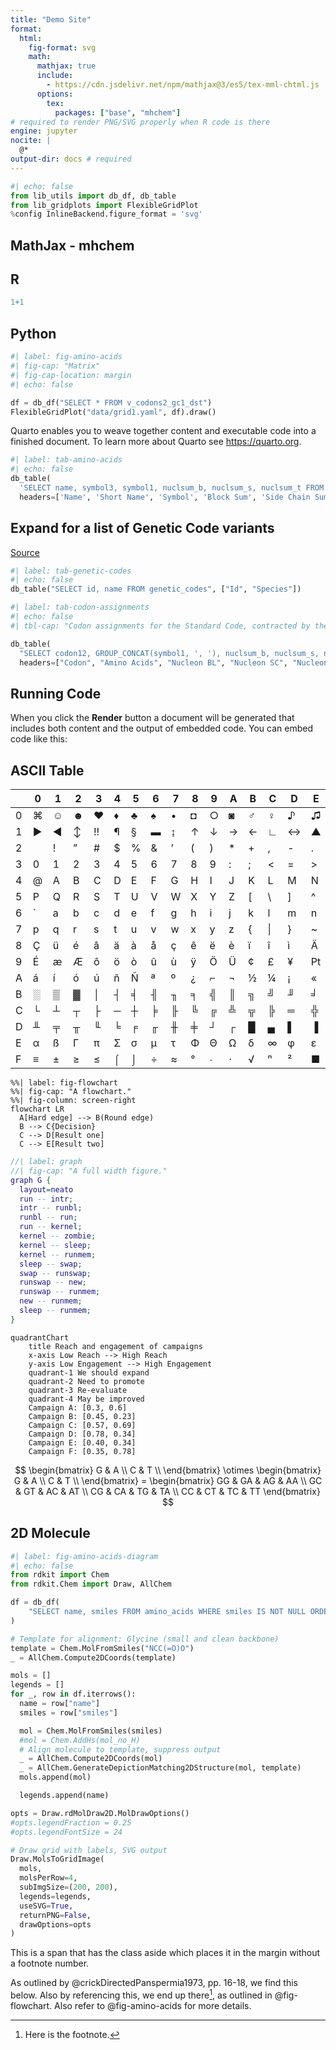 ```yaml
---
title: "Demo Site"
format: 
  html: 
    fig-format: svg
    math:
      mathjax: true
      include: 
        - https://cdn.jsdelivr.net/npm/mathjax@3/es5/tex-mml-chtml.js
      options:
        tex:
          packages: ["base", "mhchem"]
# required to render PNG/SVG properly when R code is there 
engine: jupyter 
nocite: |
  @*
output-dir: docs # required
---
```


```python
#| echo: false
from lib_utils import db_df, db_table
from lib_gridplots import FlexibleGridPlot
%config InlineBackend.figure_format = 'svg'
```

## MathJax - mhchem

## R

```r
1+1
```

## Python

```python
#| label: fig-amino-acids
#| fig-cap: "Matrix"
#| fig-cap-location: margin
#| echo: false 

df = db_df("SELECT * FROM v_codons2_gc1_dst")
FlexibleGridPlot("data/grid1.yaml", df).draw()
```

Quarto enables you to weave together content and executable code into a finished document. To learn more about Quarto see <https://quarto.org>.

```python
#| label: tab-amino-acids
#| echo: false
db_table(
  'SELECT name, symbol3, symbol1, nuclsum_b, nuclsum_s, nuclsum_t FROM amino_acids ORDER BY nuclsum_t', 
  headers=['Name', 'Short Name', 'Symbol', 'Block Sum', 'Side Chain Sum', 'Total Sum'])
```

::: {.callout-note collapse="true"}
## Expand for a list of Genetic Code variants

[Source](https://en.wikipedia.org/wiki/List_of_genetic_codes)

```python
#| label: tab-genetic-codes
#| echo: false
db_table("SELECT id, name FROM genetic_codes", ["Id", "Species"])
```
:::

```python
#| label: tab-codon-assignments
#| echo: false
#| tbl-cap: "Codon assignments for the Standard Code, contracted by the first two nucleotide bases."

db_table(
  "SELECT codon12, GROUP_CONCAT(symbol1, ', '), nuclsum_b, nuclsum_s, nuclsum_t FROM v_codons2_symbol1_gc1_dst GROUP BY codon12", 
  headers=["Codon", "Amino Acids", "Nucleon BL", "Nucleon SC", "Nucleon Total"])
```

## Running Code

When you click the **Render** button a document will be generated that includes both content and the output of embedded code. You can embed code like this:

## ASCII Table

|   | 0 | 1 | 2 | 3 | 4 | 5 | 6 | 7 | 8 | 9 | A | B | C | D | E | F |
|-----|-----|-----|-----|-----|-----|-----|-----|-----|-----|-----|-----|-----|-----|-----|-----|-----|
| 0 | ⌘ | ☺ | ☻ | [♥]{.bg-warning} | [♦]{.bg-warning} | ♣ | ♠ | • | ◘ | ○ | ◙ | ♂ | ♀ | ♪ | ♫ | ☼ |
| 1 | ► | ◄ | ↕ | !! | ¶ | § | ▬ | ↨ | ↑ | ↓ | → | ← | ∟ | ↔ | ▲ | ▼ |
| 2 |  | ! | " | \# | \$ | \% | & | ' | ( | ) | \* | \+ | , | \- | . | / |
| 3 | 0 | 1 | 2 | 3 | 4 | 5 | 6 | 7 | 8 | 9 | : | ; | \< | = | \> | ? |
| 4 | \@ | A | B | C | D | E | F | G | H | I | J | K | L | M | N | O |
| 5 | P | Q | R | S | T | U | V | W | X | Y | Z | \[ | \\ | \] | \^ | \_ |
| 6 | \` | a | b | c | d | e | f | g | h | i | j | k | l | m | n | o |
| 7 | p | q | r | s | t | u | v | w | x | y | z | { | \| | } | \~ | ⌂ |
| 8 | Ç | ü | é | â | ä | à | å | ç | ê | ë | è | ï | î | ì | Ä | Å |
| 9 | É | æ | Æ | ô | ö | ò | û | ù | ÿ | Ö | Ü | ¢ | £ | ¥ | ₧ | ƒ |
| A | á | í | ó | ú | ñ | Ñ | ª | º | ¿ | ⌐ | ¬ | ½ | ¼ | ¡ | « | » |
| B | ░ | ▒ | ▓ | │ | ┤ | ╡ | ╢ | ╖ | ╕ | ╣ | ║ | ╗ | ╝ | ╜ | ╛ | ┐ |
| C | └ | ┴ | ┬ | ├ | ─ | ┼ | ╞ | ╟ | ╚ | ╔ | ╩ | ╦ | ╠ | ═ | ╬ | ╧ |
| D | ╨ | ╤ | ╥ | ╙ | ╘ | ╒ | ╓ | ╫ | ╪ | ┘ | ┌ | █ | ▄ | ▌ | ▐ | ▀ |
| E | α | ß | Γ | π | Σ | σ | µ | τ | Φ | Θ | Ω | δ | ∞ | φ | ε | ∩ |
| F | ≡ | ± | ≥ | ≤ | ⌠ | ⌡ | ÷ | ≈ | ° | ∙ | ⋅ | √ | ⁿ | ² | ■ | ↗ |


```mermaid
%%| label: fig-flowchart
%%| fig-cap: "A flowchart."
%%| fig-column: screen-right
flowchart LR
  A[Hard edge] --> B(Round edge)
  B --> C{Decision}
  C --> D[Result one]
  C --> E[Result two]
```

```dot
//| label: graph
//| fig-cap: "A full width figure."
graph G {
  layout=neato
  run -- intr;
  intr -- runbl;
  runbl -- run;
  run -- kernel;
  kernel -- zombie;
  kernel -- sleep;
  kernel -- runmem;
  sleep -- swap;
  swap -- runswap;
  runswap -- new;
  runswap -- runmem;
  new -- runmem;
  sleep -- runmem;
}
```

```mermaid
quadrantChart
    title Reach and engagement of campaigns
    x-axis Low Reach --> High Reach
    y-axis Low Engagement --> High Engagement
    quadrant-1 We should expand
    quadrant-2 Need to promote
    quadrant-3 Re-evaluate
    quadrant-4 May be improved
    Campaign A: [0.3, 0.6]
    Campaign B: [0.45, 0.23]
    Campaign C: [0.57, 0.69]
    Campaign D: [0.78, 0.34]
    Campaign E: [0.40, 0.34]
    Campaign F: [0.35, 0.78]
```

$$
\begin{bmatrix} 
G & A \\ 
C & T \\ 
\end{bmatrix}
\otimes
\begin{bmatrix} 
G & A \\ 
C & T \\ 
\end{bmatrix}
=
\begin{bmatrix} 
GG & GA & AG & AA \\ 
GC & GT & AC & AT \\ 
CG & CA & TG & TA \\ 
CC & CT & TC & TT 
\end{bmatrix}
$$

## 2D Molecule

```python
#| label: fig-amino-acids-diagram
#| echo: false
from rdkit import Chem
from rdkit.Chem import Draw, AllChem

df = db_df(
    "SELECT name, smiles FROM amino_acids WHERE smiles IS NOT NULL ORDER BY nuclsum_t"
)

# Template for alignment: Glycine (small and clean backbone)
template = Chem.MolFromSmiles("NCC(=O)O")
_ = AllChem.Compute2DCoords(template)

mols = []
legends = []
for _, row in df.iterrows():
  name = row["name"]
  smiles = row["smiles"]

  mol = Chem.MolFromSmiles(smiles)
  #mol = Chem.AddHs(mol_no_H)
  # Align molecule to template, suppress output
  _ = AllChem.Compute2DCoords(mol)
  _ = AllChem.GenerateDepictionMatching2DStructure(mol, template)
  mols.append(mol)

  legends.append(name)

opts = Draw.rdMolDraw2D.MolDrawOptions()
#opts.legendFraction = 0.25
#opts.legendFontSize = 24

# Draw grid with labels, SVG output
Draw.MolsToGridImage(
  mols,
  molsPerRow=4,
  subImgSize=(200, 200),
  legends=legends,
  useSVG=True,
  returnPNG=False,
  drawOptions=opts
)
```

[This is a span that has the class aside which places it in the margin without a footnote number.]{.aside}

As outlined by @crickDirectedPanspermia1973, pp. 16-18, we find this below. Also by referencing this, we end up there[^1], as outlined in @fig-flowchart. Also refer to @fig-amino-acids for more details.

[^1]: Here is the footnote.